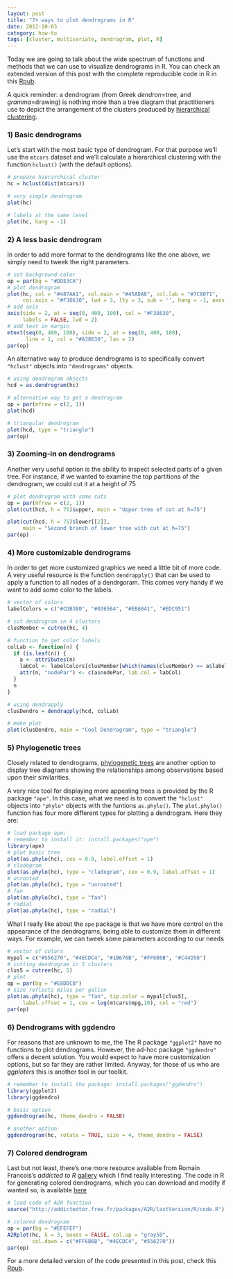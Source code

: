 ```yaml
---
layout: post
title: "7+ ways to plot dendrograms in R"
date: 2012-10-03
category: how-to
tags: [cluster, multivariate, dendrogram, plot, R]
---
```


Today we are going to talk about the wide spectrum of functions and methods that we can use to visualize dendrograms in R. You can check an extended version of this post with the complete reproducible code in R in this [Rpub](href="http://rpubs.com/gaston/dendrograms).

<!--more-->

A quick reminder: a dendrogram (from Greek *dendron*=tree, and *gramma*=drawing) is nothing more than a tree diagram that practitioners use to depict the arrangement of the clusters produced by [hierarchical clustering](http://en.wikipedia.org/wiki/Hierarchical_clustering).


### 1) Basic dendrograms

Let's start with the most basic type of dendrogram. For that purpose we'll use the ```mtcars``` dataset and we'll calculate a hierarchical clustering with the function ```hclust()``` (with the default options).

```r
# prepare hierarchical cluster
hc = hclust(dist(mtcars))

# very simple dendrogram
plot(hc)

# labels at the same level
plot(hc, hang = -1)
```


### 2) A less basic dendrogram

In order to add more format to the dendrograms like the one above, we simply need to tweek the right parameters.

```r
# set background color
op = par(bg = "#DDE3CA")
# plot dendrogram
plot(hc, col = "#487AA1", col.main = "#45ADA8", col.lab = "#7C8071",
     col.axis = "#F38630", lwd = 3, lty = 3, sub = '', hang = -1, axes = FALSE)
# add axis
axis(side = 2, at = seq(0, 400, 100), col = "#F38630",
     labels = FALSE, lwd = 2)
# add text in margin
mtext(seq(0, 400, 100), side = 2, at = seq(0, 400, 100),
      line = 1, col = "#A38630", las = 2)
par(op)
```

An alternative way to produce dendrograms is to specifically convert ```"hclust"``` objects into ```"dendrograms"``` objects.

```r
# using dendrogram objects
hcd = as.dendrogram(hc)

# alternative way to get a dendrogram
op = par(mfrow = c(2, 1))
plot(hcd)

# triangular dendrogram
plot(hcd, type = "triangle")
par(op)
```


### 3) Zooming-in on dendrograms

Another very useful option is the ability to inspect selected parts of a given tree. For instance, if we wanted to examine the top partitions of the dendrogram, we could cut it at a height of 75

```r
# plot dendrogram with some cuts
op = par(mfrow = c(2, 1))
plot(cut(hcd, h = 75)$upper, main = "Upper tree of cut at h=75")

plot(cut(hcd, h = 75)$lower[[2]],
     main = "Second branch of lower tree with cut at h=75")
par(op)
```


### 4) More customizable dendrograms

In order to get more customized graphics we need a little bit of more code. A very useful resource is the function ```dendrapply()``` that can be used to apply a function to all nodes of a dendrgoram. This comes very handy if we want to add some color to the labels.

```r
# vector of colors
labelColors = c("#CDB380", "#036564", "#EB6841", "#EDC951")

# cut dendrogram in 4 clusters
clusMember = cutree(hc, 4)

# function to get color labels
colLab <- function(n) {
  if (is.leaf(n)) {
    a <- attributes(n)
    labCol <- labelColors[clusMember[which(names(clusMember) == a$label)]]
    attr(n, "nodePar") <- c(a$nodePar, lab.col = labCol)
  }
  n
}

# using dendrapply
clusDendro = dendrapply(hcd, colLab)

# make plot
plot(clusDendro, main = "Cool Dendrogram", type = "triangle")
```


### 5) Phylogenetic trees

Closely related to dendrograms, [phylogenetic trees](http://en.wikipedia.org/wiki/Phylogenetic_tree) are another option to display tree diagrams showing the relationships among observations based upon their similarities.

A very nice tool for displaying more appealing trees is provided by the R package ```"ape"```. In this case, what we need is to convert the ```"hclust"``` objects into ```"phylo"``` objects with the funtions ```as.phylo()```. The ```plot.phylo()``` function has four more different types for plotting a dendrogram. Here they are:

```r
# load package ape;
# remember to install it: install.packages("ape")
library(ape)
# plot basic tree
plot(as.phylo(hc), cex = 0.9, label.offset = 1)
# cladogram
plot(as.phylo(hc), type = "cladogram", cex = 0.9, label.offset = 1)
# unrooted
plot(as.phylo(hc), type = "unrooted")
# fan
plot(as.phylo(hc), type = "fan")
# radial
plot(as.phylo(hc), type = "radial")
```


What I really like about the ```ape``` package is that we have more control on the appearance of the dendrograms, being able to customize them in different ways. For example, we can tweek some parameters according to our needs

```r
# vector of colors
mypal = c("#556270", "#4ECDC4", "#1B676B", "#FF6B6B", "#C44D58")
# cutting dendrogram in 5 clusters
clus5 = cutree(hc, 5)
# plot
op = par(bg = "#E8DDCB")
# Size reflects miles per gallon
plot(as.phylo(hc), type = "fan", tip.color = mypal[clus5], 
     label.offset = 1, cex = log(mtcars$mpg,10), col = "red")
par(op)
```


### 6) Dendrograms with ggdendro

For reasons that are unknown to me, the The R package ```"ggplot2"``` have no functions to plot dendrograms. However, the ad-hoc package ```"ggdendro"``` offers a decent solution. You would expect to have more customization options, but so far they are rather limited. Anyway, for those of us who are *ggploters* this is another tool in our toolkit.

```r
# remember to install the package: install.packages("ggdendro")
library(ggplot2)
library(ggdendro)

# basic option
ggdendrogram(hc, theme_dendro = FALSE)

# another option
ggdendrogram(hc, rotate = TRUE, size = 4, theme_dendro = FALSE)
```


### 7) Colored dendrogram

Last but not least, there's one more resource available from Romain Francois's *addicted to R* [gallery](http://gallery.r-enthusiasts.com/RGraphGallery.php?graph=79) which I find really interesting. The code in R for generating colored dendrograms, which you can download and modify if wanted so, is available [here](http://addictedtor.free.fr/packages/A2R/lastVersion/R/code.R)

```r
# load code of A2R function
source("http://addictedtor.free.fr/packages/A2R/lastVersion/R/code.R")

# colored dendrogram
op = par(bg = "#EFEFEF")
A2Rplot(hc, k = 3, boxes = FALSE, col.up = "gray50",
        col.down = c("#FF6B6B", "#4ECDC4", "#556270"))
par(op)
```

For a more detailed version of the code presented in this post, check this [Rpub](http://rpubs.com/gaston/dendrograms).
